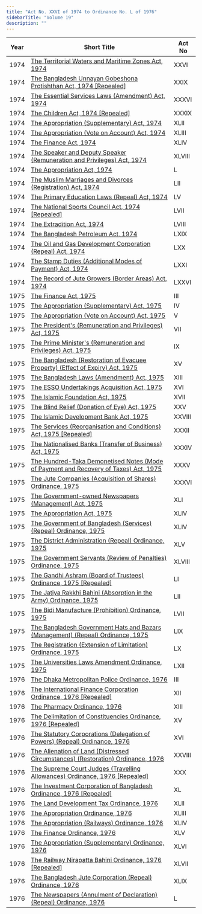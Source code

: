 ```yaml
---
title: "Act No. XXVI of 1974 to Ordinance No. L of 1976"
sidebarTitle: "Volume 19"
description: ""
---
```


| Year | Short Title | Act No |
|------|-------------|--------|
| 1974 | [The Territorial Waters and Maritime Zones Act, 1974](/laws/act-467) | XXVI |
| 1974 | [The Bangladesh Unnayan Gobeshona Protishthan Act, 1974 [Repealed]](/laws/act-468) | XXIX |
| 1974 | [The Essential Services Laws (Amendment) Act, 1974](/laws/act-469) | XXXVI |
| 1974 | [The Children Act, 1974 [Repealed]](/laws/act-470) | XXXIX |
| 1974 | [The Appropriation (Supplementary) Act, 1974](/laws/act-471) | XLII |
| 1974 | [The Appropriation (Vote on Account) Act, 1974](/laws/act-472) | XLIII |
| 1974 | [The Finance Act, 1974](/laws/act-473) | XLIV |
| 1974 | [The Speaker and Deputy Speaker (Remuneration and Privileges) Act, 1974](/laws/act-474) | XLVIII |
| 1974 | [The Appropriation Act, 1974](/laws/act-475) | L |
| 1974 | [The Muslim Marriages and Divorces (Registration) Act, 1974](/laws/act-476) | LII |
| 1974 | [The Primary Education Laws (Repeal) Act, 1974](/laws/act-477) | LV |
| 1974 | [The National Sports Council Act, 1974 [Repealed]](/laws/act-478) | LVII |
| 1974 | [The Extradition Act, 1974](/laws/act-479) | LVIII |
| 1974 | [The Bangladesh Petroleum Act, 1974](/laws/act-480) | LXIX |
| 1974 | [The Oil and Gas Development Corporation (Repeal) Act, 1974](/laws/act-481) | LXX |
| 1974 | [The Stamp Duties (Additional Modes of Payment) Act, 1974](/laws/act-482) | LXXI |
| 1974 | [The Record of Jute Growers (Border Areas) Act, 1974](/laws/act-483) | LXXVI |
| 1975 | [The Finance Act, 1975](/laws/act-484) | III |
| 1975 | [The Appropriation (Supplementary) Act, 1975](/laws/act-485) | IV |
| 1975 | [The Appropriation (Vote on Account) Act, 1975](/laws/act-486) | V |
| 1975 | [The President's (Remuneration and Privileges) Act, 1975](/laws/act-487) | VII |
| 1975 | [The Prime Minister's (Remuneration and Privileges) Act, 1975](/laws/act-488) | IX |
| 1975 | [The Bangladesh (Restoration of Evacuee Property) (Effect of Expiry) Act, 1975](/laws/act-489) | XV |
| 1975 | [The Bangladesh Laws (Amendment) Act, 1975](/laws/act-490) | XIII |
| 1975 | [The ESSO Undertakings Acquisition Act, 1975](/laws/act-491) | XVI |
| 1975 | [The Islamic Foundation Act, 1975](/laws/act-492) | XVII |
| 1975 | [The Blind Relief (Donation of Eye) Act, 1975](/laws/act-493) | XXV |
| 1975 | [The Islamic Development Bank Act, 1975](/laws/act-494) | XXVIII |
| 1975 | [The Services (Reorganisation and Conditions) Act, 1975 [Repealed]](/laws/act-495) | XXXII |
| 1975 | [The Nationalised Banks (Transfer of Business) Act, 1975](/laws/act-496) | XXXIV |
| 1975 | [The Hundred-Taka Demonetised Notes (Mode of Payment and Recovery of Taxes) Act, 1975](/laws/act-497) | XXXV |
| 1975 | [The Jute Companies (Acquisition of Shares) Ordinance, 1975](/laws/act-498) | XXXVI |
| 1975 | [The Government-owned Newspapers (Management) Act, 1975](/laws/act-499) | XLI |
| 1975 | [The Appropriation Act, 1975](/laws/act-500) | XLIV |
| 1975 | [The Government of Bangladesh (Services) (Repeal) Ordinance, 1975](/laws/act-501) | XLIV |
| 1975 | [The District Administration (Repeal) Ordinance, 1975](/laws/act-502) | XLV |
| 1975 | [The Government Servants (Review of Penalties) Ordinance, 1975](/laws/act-503) | XLVIII |
| 1975 | [The Gandhi Ashram (Board of Trustees) Ordinance, 1975 [Repealed]](/laws/act-504) | LI |
| 1975 | [The Jatiya Rakkhi Bahini (Absorption in the Army) Ordinance, 1975](/laws/act-505) | LII |
| 1975 | [The Bidi Manufacture (Prohibition) Ordinance, 1975](/laws/act-506) | LVII |
| 1975 | [The Bangladesh Government Hats and Bazars (Management) (Repeal) Ordinance, 1975](/laws/act-507) | LIX |
| 1975 | [The Registration (Extension of Limitation) Ordinance, 1975](/laws/act-508) | LX |
| 1975 | [The Universities Laws Amendment Ordinance, 1975](/laws/act-509) | LXII |
| 1976 | [The Dhaka Metropolitan Police Ordinance, 1976](/laws/act-511) | III |
| 1976 | [The International Finance Corporation Ordinance, 1976 [Repealed]](/laws/act-512) | XII |
| 1976 | [The Pharmacy Ordinance, 1976](/laws/act-513) | XIII |
| 1976 | [The Delimitation of Constituencies Ordinance, 1976 [Repealed]](/laws/act-514) | XV |
| 1976 | [The Statutory Corporations (Delegation of Powers) (Repeal) Ordinance, 1976](/laws/act-515) | XVI |
| 1976 | [The Alienation of Land (Distressed Circumstances) (Restoration) Ordinance, 1976](/laws/act-516) | XXVIII |
| 1976 | [The Supreme Court Judges (Travelling Allowances) Ordinance, 1976 [Repealed]](/laws/act-517) | XXX |
| 1976 | [The Investment Corporation of Bangladesh Ordinance, 1976 [Repealed]](/laws/act-518) | XL |
| 1976 | [The Land Development Tax Ordinance, 1976](/laws/act-519) | XLII |
| 1976 | [The Appropriation Ordinance, 1976](/laws/act-520) | XLIII |
| 1976 | [The Appropriation (Railways) Ordinance, 1976](/laws/act-521) | XLIV |
| 1976 | [The Finance Ordinance, 1976](/laws/act-522) | XLV |
| 1976 | [The Appropriation (Supplementary) Ordinance, 1976](/laws/act-523) | XLVI |
| 1976 | [The Railway Nirapatta Bahini Ordinance, 1976 [Repealed]](/laws/act-524) | XLVII |
| 1976 | [The Bangladesh Jute Corporation (Repeal) Ordinance, 1976](/laws/act-525) | XLIX |
| 1976 | [The Newspapers (Annulment of Declaration) (Repeal) Ordinance, 1976](/laws/act-526) | L |
